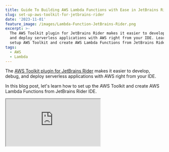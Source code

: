 ```yaml
---
title: Guide To Building AWS Lambda Functions with Ease in JetBrains Rider
slug: set-up-aws-toolkit-for-jetbrains-rider
date: '2023-11-01'
feature_image: /images/Lambda-Function-JetBrains-Rider.png
excerpt: >-
  The AWS Toolkit plugin for JetBrains Rider makes it easier to develop, debug,
  and deploy serverless applications with AWS right from your IDE. Learn how to
  setup AWS Toolkit and create AWS Lambda Functions from JetBrains Rider IDE.
tags:
  - AWS
  - Lambda
---
```

The [AWS Toolkit plugin for JetBrains Rider](https://docs.aws.amazon.com/toolkit-for-jetbrains/latest/userguide/getting-started.html) makes it easier to develop, debug, and deploy serverless applications with AWS right from your IDE.

In this blog post, let's learn how to set up the AWS Toolkit and create AWS Lambda Functions from JetBrains Rider IDE.

<iframe src="https://www.youtube.com/embed/jwRs45mA568?feature=oembed" />

## Install AWS Toolkit For JetBrains Rider

The AWS Toolkit is available in [the JetBrains marketplace](https://plugins.jetbrains.com/plugin/11349-aws-toolkit). You can install this from within the Rider IDE, by navigating to Settings → Plugins section and searching for 'AWS Toolkit'.

![](/images/image-17.png)

Installing the AWS Toolkit Plugin from the Settings menu in JetBrains Rider IDE.

Once installed you can see an additional icon, with the AWS logo (as shown in the screenshot below) on the left sidebar.

![](/images/image-20.png)

AWS Toolkit in JetBrains Rider

The Toolkit automatically picks up the AWS connection strings from the configuration file.

We learned how to set up the AWS credentials in an earlier article on Learn How To Manage Credentials When Building .NET Application on AWS.

<BlogLink
  href="/blog/amazon-credentials-dotnet/"
  title="Learn How To Manage Credentials When Building .NET Application on AWS"
  description="Learn different ways to set up and manage credentials and sensitive information when building .NET applications on AWS. We will also touch upon some of the tools and utilities that I have set up on my local development machine to make working with AWS easier."
  authorImage="/images/logo-512x512-24.png"
  authorName="Rahul Nath"
  authorTitle="Rahul Pulikkot Nath"
  featureImage="/images/secure-key.jpg"
/>

## Create Lambda Functions in JetBrains Rider

With the AWS Toolkit installed, we now have additional template options to create .NET projects.

We can create different starter templates for building AWS Lambda Functions.

### Create an Empty Lambda Function in JetBrains Rider

To create an empty Lambda Function, search for 'Lambda Empty Function' template under the 'Add New Project' dialog in Rider.

![](/images/image-18.png)

Once you fill in the required Solution Name, Project Name, and the solution directory it generates a default Lambda Function .NET project, with the below `FunctionHanlder` Lambda function.

```csharp
public string FunctionHandler(string input, ILambdaContext context)
{
    return input.ToUpper();
}
```

### AWS Services and Lambda Function in JetBrains Rider

The AWS Toolkit for Rider also provides additional Lambda templates that you can use as starter templates when building applications.

Based on your application and the different AWS Service you are integrating with, you can choose appropriate starter templates.

Below is an example of creating a Lambda Simple SQS Function template.

![](/images/image-21.png)

JetBrains Rider Lambda Simple SQS Function template to integrate Amazon SQS with AWS Lambda

The template generates the required code to handle `SQSEvents` in the AWS Function Handler.

```csharp
public async Task FunctionHandler(SQSEvent evnt, ILambdaContext context)
{
    foreach (var message in evnt.Records)
    {
        await ProcessMessageAsync(message, context);
    }
}

private async Task ProcessMessageAsync(
           SQSEvent.SQSMessage message, ILambdaContext context)
{
    context.Logger.LogInformation($"Processed message {message.Body}");
    / TODO: Do interesting work based on the new message
    await Task.CompletedTask;
}
```

If you want to learn more about integrating with different AWS Services when building Lambda Functions check out my below blog post.

<BlogLink
  href="/blog/aws-lambda-dotnet-developer/"
  title="AWS Lambda For The .NET Developer"
  description="This blog post is a collection of other posts that covers various aspects of AWS Lambda and other services you can integrate with when building serverless applications on Lambda."
  authorImage="/images/logo-512x512-24.png"
  authorName="Rahul Nath"
  authorTitle="Rahul Pulikkot Nath"
  featureImage="/images/AWS-Lambda.png"
/>

## Debugging Lambda Function from JetBrains Rider

The Mock Lambda Tool helps test the Lambda function locally without deploying it to an AWS environment.

📢

_****Note:****_ __This tool is not a local Lambda environment. This tool is optimized for quick local debugging with minimal dependencies.__

You can set up the Mock Lambda Test Tool to work with Rider in two ways

-   Using Rider .run file
-   Using launchsettings.json file

You can learn more in my blog post on How To Set Up AWS .NET Mock Lambda Test Tool on JetBrains Rider.

<BlogLink
  href="/blog/how-to-set-up-aws-net-mock-lambda-test-tool-on-jetbrains-rider/"
  title="How To Set Up AWS .NET Mock Lambda Test Tool on JetBrains Rider"
  description="Learn how to setup .NET Mock Lambda Test Tool to work with JetBrains Rider IDE."
  authorImage="/images/logo-512x512-24.png"
  authorName="Rahul Nath"
  authorTitle="Rahul Pulikkot Nath"
  featureImage="/images/Rider---Mock-Lambda-Tool.png"
/>
